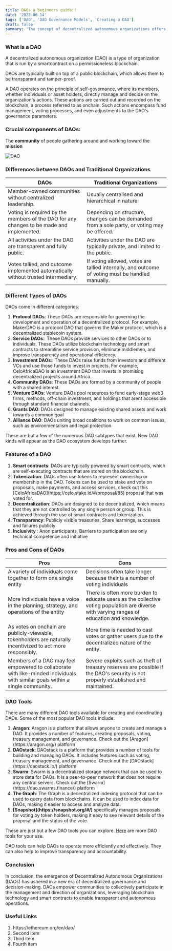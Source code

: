 ```yaml
---
title: DAOs a beginners guide!!
date: '2023-06-14'
tags: ['DAO', 'DAO Governance Models', 'Creating a DAO']
draft: false
summary: 'The concept of decentralized autonomous organizations offers a novel and contemporary perspective on the legal aspects of governance. Lets deep dive into the concept of DAOS, their purpose, explore different governance models and how they operate'
---
```


### What is a DAO

A decentralized autonomous organization (DAO) is a type of organization that is run by a smartcontract on a permissioneless blockchain.

DAOs are typically built on top of a public blockchain, which allows them to be transparent and tamper-proof.

A DAO operates on the principle of self-governance, where its members, whether individuals or asset holders, directly manage and decide on the organization's actions. These actions are carried out and recorded on the blockchain, a process referred to as onchain. Such actions encompass fund management, voting processes, and even adjustments to the DAO's governance parameters.

### Crucial components of DAOs:

The <strong>community</strong> of people gathering around and working toward the <strong>mission</strong>

![DAO](/static/images/canada/dao-image.jpg)

### Differences between DAOs and Traditional Organizations

| DAOs                                                                                     | Traditional Organizations                                                                        |
| ---------------------------------------------------------------------------------------- | ------------------------------------------------------------------------------------------------ |
| Member-owned communities without centralized leadership.                                 | Usually centralised and hierarchical in nature                                                   |
| Voting is required by the members of the DAO for any changes to be made and implemented. | Depending on structure, changes can be demanded from a sole party, or voting may be offered.     |
| All activities under the DAO are transparent and fully public.                           | Activities under the DAO are typically private, and limited to the public.                       |
| Votes tallied, and outcome implemented automatically without trusted intermediary.       | If voting allowed, votes are tallied internally, and outcome of voting must be handled manually. |

### Different Types of DAOs

DAOs come in different categories:

<ol>
  <li>
    <strong>Protocol DAOs</strong>: These DAOs are responsible for governing the development and
    operation of a decentralized protocol. For example, MakerDAO is a protocol DAO that governs the
    Maker protocol, which is a decentralized stablecoin system.
  </li>
  <li>
    <strong>Service DAOs</strong>:: These DAOs provide services to other DAOs or to individuals.
    These DAOs utilize blockchain technology and smart contracts to streamline service provision,
    eliminate middlemen, and improve transparency and operational efficiency.
  </li>
  <li>
    <strong>Investment DAOs</strong>:: These DAOs raise funds from investors and different VCs and
    use those funds to invest in projects. For example, CeloAfricaDAO is an investment DAO that
    invests in promising decentralized projects around Africa.
  </li>
  <li>
    <strong>Community DAOs</strong>: These DAOs are formed by a community of people with a shared
    interest.
  </li>
  <li>
    <strong>Venture DAOs</strong>: Venture DAOs pool resources to fund early-stage web3 firms,
    methods, off-chain investment, and holdings that arent accessible through standard financial
    channels.
  </li>
  <li>
    <strong>Grants DAO</strong>: DAOs designed to manage existing shared assets and work towards a
    common goal
  </li>
  <li>
    <strong>Alliance DAO</strong>: DAOs uniting broad coalitions to work on common issues, such as
    environmentalism and legal protection
  </li>
</ol>

These are but a few of the numerous DAO subtypes that exist. New DAO kinds will appear as the DAO ecosystem develops further.

### Features of a DAO

<ol>
  <li>
    <strong>Smart contracts</strong>: DAOs are typically powered by smart contracts, which are
    self-executing contracts that are stored on the blockchain.
  </li>
  <li>
    <strong>Tokenization</strong>: DAOs often use tokens to represent ownership or membership in the
    DAO. Tokens can be used to stake and vote on proposals, make payments, and access services,
    check out this [CeloAfricaDAO](https://celo.stake.id/#/proposal/85) proposal that was voted for.
  </li>
  <li>
    <strong>Decentralization</strong>: DAOs are designed to be decentralized, which means that they
    are not controlled by any single person or group. This is achieved through the use of smart
    contracts and tokenization.
  </li>
  <li>
    <strong>Transparency</strong>: Publicly visible treasuries, Share learnings, successes and
    failures publicly
  </li>
  <li>
    <strong>Inclusivity </strong>: Anon participants, Barriers to participation are only technical
    competence and initiative
  </li>
</ol>

### Pros and Cons of DAOs

| Pros                                                                                                                          | Cons                                                                                                                                        |
| ----------------------------------------------------------------------------------------------------------------------------- | ------------------------------------------------------------------------------------------------------------------------------------------- |
| A variety of individuals come together to form one single entity                                                              | Decisions often take longer because their is a number of voting individuals                                                                 |
| More individuals have a voice in the planning, strategy, and operations of the entity                                         | There is often more burden to educate users as the collective voting population are diverse with varying ranges of education and knowledge. |
| As votes on onchain are publicly-viewable, tokenholders are naturally incentivized to act more responsibly.                   | More time is needed to cast votes or gather users due to the decentralized nature of the entity.                                            |
| Members of a DAO may feel empowered to collaborate with like-minded individuals with similar goals within a single community. | Severe exploits such as theft of treasury reserves are possible if the DAO's security is not properly established and maintained.           |

### DAO Tools

There are many different DAO tools available for creating and coordinating DAOs. Some of the most popular DAO tools include:

<ol>
  <li>
    <strong>Aragon</strong>: Aragon is a platform that allows anyone to create and manage a DAO. It
    provides a number of features, creating proposals, voting, treasury management, and governance.
    Check out the [Aragon](https://aragon.org/) platform
  </li>
  <li>
    <strong>DAOstack</strong>: DAOstack is a platform that provides a number of tools for building
    and managing DAOs. It includes features such as voting, treasury management, and governance.
    Check out the [DAOstack](https://daostack.io/) platform
  </li>
  <li>
    <strong>Swarm</strong>: Swarm is a decentralized storage network that can be used to store data
    for DAOs. It is a peer-to-peer network that does not require any central servers. Check out the
    [Swarm](https://dao.swarms.finance/) platform
  </li>
  <li>
    <strong>The Graph</strong>: The Graph is a decentralized indexing protocol that can be used to
    query data from blockchains. It can be used to index data for DAOs, making it easier to access
    and analyze data.
  </li>
  <li>
    <strong>[Snapshot](https://snapshot.org/#/)</strong> specifically manages proposals for voting
    by token holders, making it easy to see relevant details of the proposal and the status of the
    vote.
  </li>
</ol>

These are just but a few DAO tools you can explore. [Here](https://deepdao.io/dao_tools) are more DAO tools for your use.

DAO tools can help DAOs to operate more efficiently and effectively. They can also help to improve transparency and accountability.

### Conclusion

In conclusion, the emergence of Decentralized Autonomous Organizations (DAOs) has ushered in a new era of decentralized governance and decision-making. DAOs empower communities to collectively participate in the management and direction of organizations, leveraging blockchain technology and smart contracts to enable transparent and autonomous operations.

### Useful Links

<ol>
  <li>https://ethereum.org/en/dao/</li>
  <li>Second item</li>
  <li>Third item</li>
  <li>Fourth item</li>
</ol>
